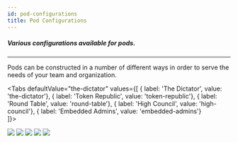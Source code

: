 ```yaml
---
id: pod-configurations
title: Pod Configurations
---
```



<!-- Import pod configuration images -->

##### Various configurations available for pods.
---

Pods can be constructed in a number of different ways in order to serve the needs of your team and organization.

<Tabs
  defaultValue="the-dictator"
  values={[
    { label: 'The Dictator', value: 'the-dictator'},
    { label: 'Token Republic', value: 'token-republic'},
    { label: 'Round Table', value: 'round-table'},
    { label: 'High Council', value: 'high-council'},
    { label: 'Embedded Admins', value: 'embedded-admins'}    
  ]}>

  <TabItem value="the-dictator">
   <img src={dictator} />
  </TabItem>
  <TabItem value="token-republic">
   <img src={tokenRepublic} />
  </TabItem>
  <TabItem value="round-table">
   <img src={roundTable} />
  </TabItem>
  <TabItem value="high-council">
   <img src={highCouncil} />
  </TabItem>
  <TabItem value="embedded-admins">
   <img src={embeddedAdmins} />
  </TabItem>

</Tabs>
